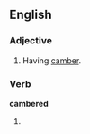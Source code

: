 ==English==

===Adjective===
{{en-adj}}

# Having [[camber]].

===Verb===
'''cambered'''

# {{past of|[[camber]]}}